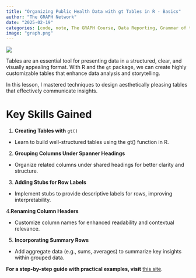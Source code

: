 ```yaml
---
title: "Organizing Public Health Data with gt Tables in R - Basics"
author: "The GRAPH Network"
date: "2025-02-19"
categories: [code, note, The GRAPH Course, Data Reporting, Grammar of tables, R]
image: "graph.png"
---
```


![](graph.png)

Tables are an essential tool for presenting data in a structured, clear, and visually appealing format. With R and the `gt` package, we can create highly customizable tables that enhance data analysis and storytelling.

In this lesson, I mastered techniques to design aesthetically pleasing tables that effectively communicate insights.

# Key Skills Gained

1.  **Creating Tables with** `gt()`

-   Learn to build well-structured tables using the gt() function in R.

2.  **Grouping Columns Under Spanner Headings**

-   Organize related columns under shared headings for better clarity and structure.

3.  **Adding Stubs for Row Labels**

-   Implement stubs to provide descriptive labels for rows, improving interpretability.

4.**Renaming Column Headers**

-   Customize column names for enhanced readability and contextual relevance.

5.  **Incorporating Summary Rows**

-   Add aggregate data (e.g., sums, averages) to summarize key insights within grouped data.

**For a step-by-step guide with practical examples, visit** [this site](https://lawaloa.github.io/Organizing_with_gt/){target="_blank"}.
